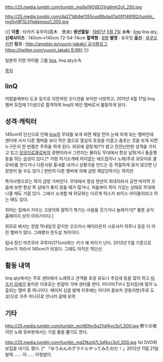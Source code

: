 http://25.media.tumblr.com/tumblr_ma9xf9O0EG1rg8mh2o1_250.jpg

http://25.media.tumblr.com/da271db8ef355ced8bdad7a00f146f82/tumblr_mg5vj9FSLH1qkknnuo1_500.jpg

{{|
'''이름''' : 타카키 유우미(高木　悠未)
'''생년월일''' : [[1997년]] [[5월 7일]]
'''소속''' : [[linq]] linq qty, 
'''신체사이즈''' : 140cm→145cm 72-54-74cm
'''혈액형''' : [[B형]]
'''별명''' : 유우밍
'''출신''' : [[후쿠오카]]현 
'''링크''' : [[http://ameblo.jp/yuumi-takaki/ 공식블로그]] [[https://twitter.com/yuumi_takaki 트위터]]
|}}

일본의 지방 아이돌 그룹 [[linq]], linq qty소속

[[목차]]
 
== linQ ==
어렸을때부터 도쿄 등지로 이런저런 오디션을 보지만 낙방하고, 2011년 4월 17일 linq  멤버 모집때 1기생으로 합격하여 linq의 메인 멤버로서 활동하게 된다.

== 성격·캐릭터 ==

145cm의 단신으로 인해 [[linq]]의 무대를 보게 되면 제일 먼저 눈에 띄게 되는 멤버인데 센터에 서서 다른 멤버들 보다 작은 몸으로 열심히 호응을 이끌고 춤추는 것을 보게 되면 누구든지 한 번쯤은 주목을 하게 된다. 외모에 걸맞게(??) 밝고 천진난만한 성격을 가지고 있고 [[모모이로클로버]]의 광팬이라서 그런지는 몰라도 무대에서 항상 날뛰거나 돌출행동을 하는 습성이 있다.[* 가령 자기소개때 어이없는 애드립이나 노래(주로 모모이로 클로버)를 한다거나 다른사람 흉내를 내거나 상황극을 만드는 등 적절하게 끊지 않으면 난장판이 될 수도 있다.]  번번히 다른 멤버에 의해 금방 제압당하기는 하지만 


특이사항으로는 목이 금방 가버린다. 무대에서 항상 텐션이 최대치라서 공연 마지막 즈음에 보면 항상 목 상태가 좋지 않을 때가 많거나, 처음부터 목이 가있는 상태로 무대에 나올 때도 가끔 있다. 그래서 소개할 때 외모와는 다르게 허스키 보이스 아이돌이라고 하는 때도 있다.

취미는 집에서 키우는 고양이와 말하기
특기는 사람을 웃기거나 놀래키기[* 물론 공식 홈페이지 상의 이야기이다.]

외모로 봐서는 한참 막내일것 같지만 오오이시 메이라든지 시로사키 하루나 등등 더 어린 멤버가 많다. 그래봤자 한두살 차이이다.

팀내 장신 마츠무라 쿠루미(171cm)와는 키가 꽤 차이가 난다.
2013년 5월 기준으로 5cm가 자라서 145cm가 되었다. 그래도 아직은 최단신.




== 활동 내역 ==

linq qty에서는 주로 센터에서 노래하고 관객들 호응 유도나 추임새 등을 많이 하고 
[[미즈키 모에]]가 들어온 이후로는 번갈아 가며 센터를 한다.
미디어(TV나 잡지등)에 많이 노출되는 멤버 중 하나이다.
메이저 싱글 발매 이후에는 미디어 홍보차 관동지방(주로 도쿄)으로 자주 떠나므로 만나러 갈때 유의


== 기타 ==
http://25.media.tumblr.com/tumblr_mct60hvSq21qf4yc3o1_500.jpg
祭りの夜이란 노래 뒷부분에서는 가끔 물을 뿜기도 한다.

http://25.media.tumblr.com/tumblr_md2fkzdj7L1qf4yc3o1_500.jpg
1st DVD화보집을 내기도 했다. [* 「ゆうみんのグラドルやってみたのだ！」2012년 11월 21일 발매 ...... 아......  아청법!!]


